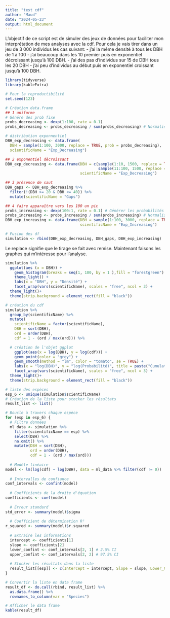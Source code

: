 ```yaml
---
title: "test cdf"
author: "Maud"
date: "2024-05-23"
output: html_document
---
```

L'objectif de ce script est de simuler des jeux de données pour faciliter mon interprétation de mes analyses avec la cdf. Pour cela je vais tirer dans un jeu de 3 000 individus les cas suivant: 
- j'ai la même densité à tous les DBH de 1 à 100
- j'ai beaucoup dans les 10 premier puis en exponentiel décroissant jusqu'à 100 DBH.
- j'ai des pas d'individus sur 15 de DBH tous les 20 DBH 
- j'ai peu d'individus au début puis en exponentiel croissant jusqu'à 100 DBH.

```r
library(tidyverse)
library(kableExtra)
```


```r
# Pour la reproductibilité
set.seed(123) 

# Création data.frame
## 1 uniforme
# Génére des prob fixe
probs_decreasing <- dexp(1:100, rate = 0.1)
probs_decreasing <- probs_decreasing / sum(probs_decreasing) # Normaliser les probabilités

# distribution exponnentiel
DBH_exp_decreasing <- data.frame(
  DBH = sample(1:100, 3000, replace = TRUE, prob = probs_decreasing),
  scientificName = "Exp_Decreasing")

## 2 exponentiel décroissant
DBH_exp_decreasing <- data.frame(DBH = c(sample(1:10, 1500, replace = TRUE),
                                         sample(11:100, 1500, replace = TRUE, prob = dexp(1:90, rate = 0.1))), 
                                 scientificName = "Exp_Decreasing")

## 3 présence de saut
DBH_gaps <- DBH_exp_decreasing %>%
  filter(!(DBH >= 20 & DBH <= 40)) %>%
  mutate(scientificName = "Gaps")

## 4 faire apparaître vers les 100 un pic
probs_increasing <- dexp(100:1, rate = 0.1) # Générer les probabilités exponentielles inversées
probs_increasing <- probs_increasing / sum(probs_increasing) # Normaliser les probabilités
DBH_exp_increasing <- data.frame(DBH = sample(1:100, 3000, replace = TRUE, prob = probs_increasing),
                                 scientificName = "Exp_Increasing")

# Fusion des df
simulation <- rbind(DBH_exp_decreasing, DBH_gaps, DBH_exp_increasing)
```
Le replace signifie que le tirage se fait avec remise.
Maintenant faisons les graphes qui m'intéresse pour l'analyse.
```r
simulation %>%
  ggplot(aes (x = DBH)) +
    geom_histogram(breaks = seq(1, 100, by = 1 ),fill = "forestgreen") + #début à 1
    theme_light() +
    labs(x = "DBH", y = "Densité") +
    facet_wrap(vars(scientificName), scales = "free", ncol = 3) +
  theme_light()+
  theme(strip.background = element_rect(fill = "black"))
```

```r
# création du cdf
simulation %>%
  group_by(scientificName) %>%
  mutate(
    scientificName = factor(scientificName),
    DBH = sort(DBH),
    ord = order(DBH),
    cdf = 1 - (ord / max(ord))) %>%

  # création de l'objet ggplot
    ggplot(aes(x = log(DBH), y = log(cdf))) +
    geom_point(color = "grey") +
    geom_smooth(method = "lm", color = "tomato", se = TRUE) +
    labs(x = "log(DBH)", y = "log(Probabilité)", title = paste("Cumulative distribution function")) +
    facet_wrap(vars(scientificName), scales = "free", ncol = 3) +
  theme_light()+
  theme(strip.background = element_rect(fill = "black"))
```

```r
# liste des espèces
esp_6 <- unique(simulation$scientificName)
# Création de la liste pour stocker les résultats
result_list <- list()

# Boucle à travers chaque espèce
for (esp in esp_6) {
  # Filtre données
  ml_data <- simulation %>%
    filter(scientificName == esp) %>% 
    select(DBH) %>%
    na.omit() %>%
    mutate(DBH = sort(DBH),
           ord = order(DBH),
           cdf = 1 - (ord / max(ord)))
  
  # Modèle linéaire
model <- lm(log(cdf) ~ log(DBH), data = ml_data %>% filter(cdf != 0))
  
  # Intervalles de confiance
conf_intervals <- confint(model)
  
  # Coefficients de la droite d'équation
coefficients <- coef(model)
  
  # Erreur standard
std_error <- summary(model)$sigma
  
  # Coefficient de détermination R²
r_squared <- summary(model)$r.squared
  
  # Extraire les informations
  intercept <- coefficients[1]
  slope <- coefficients[2]
  lower_confint <- conf_intervals[2, 1] # 2.5% CI
  upper_confint <- conf_intervals[2, 2] # 97.5% CI
  
  # Stocker les résultats dans la liste
  result_list[[esp]] <- c(Intercept = intercept, Slope = slope, Lower_CI = lower_confint, Upper_CI = upper_confint, Std_Error = std_error, R_Squared = r_squared)
}

# Convertir la liste en data frame
result_df <- do.call(rbind, result_list) %>%
  as.data.frame() %>%
  rownames_to_column(var = "Species")

# Afficher le data frame
kable(result_df)


```


